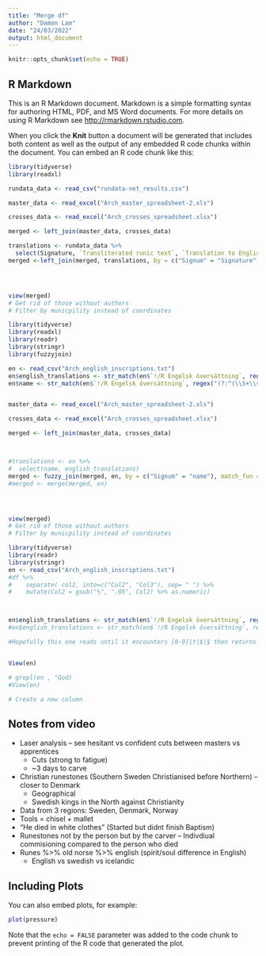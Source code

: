 ```yaml
---
title: "Merge df"
author: "Damon Lam"
date: "24/03/2022"
output: html_document
---
```


```r
knitr::opts_chunk$set(echo = TRUE)
```

## R Markdown

This is an R Markdown document. Markdown is a simple formatting syntax for authoring HTML, PDF, and MS Word documents. For more details on using R Markdown see <http://rmarkdown.rstudio.com>.

When you click the **Knit** button a document will be generated that includes both content as well as the output of any embedded R code chunks within the document. You can embed an R code chunk like this:

```r
library(tidyverse)
library(readxl)

rundata_data <- read_csv("rundata-net_results.csv")

master_data <- read_excel("Arch_master_spreadsheet-2.xls")

crosses_data <- read_excel("Arch_crosses_spreadsheet.xlsx")

merged <- left_join(master_data, crosses_data)

translations <- rundata_data %>%
  select(Signature, `Transliterated runic text`, `Translation to English`)
merged <-left_join(merged, translations, by = c("Signum" = "Signature"))




view(merged)
# Get rid of those without authors
# Filter by municpility instead of coordinates
```

```r
library(tidyverse)
library(readxl)
library(readr)
library(stringr)
library(fuzzyjoin)

en <- read_csv("Arch_english_inscriptions.txt")
en$english_translations <- str_match(en$`!/R Engelsk översättning`, regex("(?: [^ ]* [^ ]* )(.*)"))
en$name <- str_match(en$`!/R Engelsk översättning`, regex("(?:^(\\S+\\s+){3})"))


master_data <- read_excel("Arch_master_spreadsheet-2.xls")

crosses_data <- read_excel("Arch_crosses_spreadsheet.xlsx")

merged <- left_join(master_data, crosses_data)



#translations <- en %>%
#  select(name, english_translations)   
merged <- fuzzy_join(merged, en, by = c("Signum" = "name"), match_fun = str_detect)
#merged <- merge(merged, en)




view(merged)
# Get rid of those without authors
# Filter by municpility instead of coordinates
```

```r
library(tidyverse)
library(readr)
library(stringr)
en <- read_csv("Arch_english_inscriptions.txt")
#df %>% 
#    separate( col2, into=c("Col2", "Col3"), sep= " ") %>% 
#    mutate(Col2 = gsub("½", ".05", Col2) %>% as.numeric)



en$english_translations <- str_match(en$`!/R Engelsk översättning`, regex("(?: [^ ]* [^ ]* )(.*)")) #this one is only works in r and not normal regex
#en$english_translations <- str_match(en$`!/R Engelsk översättning`, regex("(?:^(\\S+\\s+){3})", multiline = TRUE)) #This one works the same as above but as it's inverse but both fail when the signum changes length (aka number of spaces)

#Hopefully this one reads until it encounters [0-9]|†|$|§ then returns the substring


View(en)

# grepl(en , "God)
#View(en)
```

```r
# Create a new column 
```

## Notes from video
- Laser analysis -- see hesitant vs confident cuts between masters vs apprentices
  - Cuts (strong to fatigue)
  - ~3 days to carve
- Christian runestones (Southern Sweden Christianised before Northern) -- closer to Denmark 
  - Geographical
  - Swedish kings in the North against Christianity
- Data from 3 regions: Sweden, Denmark, Norway
- Tools = chisel + mallet
- "He died in white clothes" (Started but didnt finish Baptism)
- Runestones not by the person but by the carver -- Indivdiual commisioning compared to the person who died
- Runes %>% old norse %>% english (spirit/soul difference in English) 
  - English vs swedish vs icelandic


## Including Plots

You can also embed plots, for example:

```r
plot(pressure)
```

Note that the `echo = FALSE` parameter was added to the code chunk to prevent printing of the R code that generated the plot.
